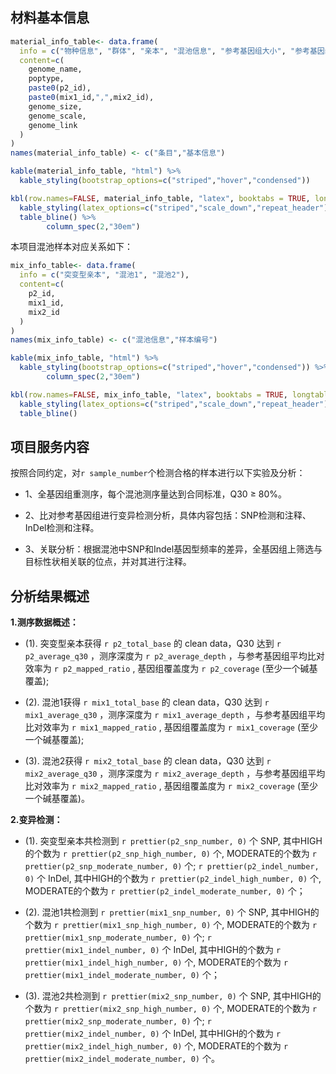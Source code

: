 ## 材料基本信息

```r
material_info_table<- data.frame(
  info = c("物种信息", "群体", "亲本", "混池信息", "参考基因组大小", "参考基因组组装水平", "参考基因组链接"),
  content=c(
    genome_name,
    poptype,
    paste0(p2_id),
    paste0(mix1_id,",",mix2_id),
    genome_size,
    genome_scale,
    genome_link
  )
)
names(material_info_table) <- c("条目","基本信息")
```
```r
kable(material_info_table, "html") %>%
  kable_styling(bootstrap_options=c("striped","hover","condensed"))
```
```r
kbl(row.names=FALSE, material_info_table, "latex", booktabs = TRUE, longtable = TRUE, linesep=' ') %>%
  kable_styling(latex_options=c("striped","scale_down","repeat_header")) %>%
  table_bline() %>%
        column_spec(2,"30em")
```

本项目混池样本对应关系如下：

```r
mix_info_table<- data.frame(
  info = c("突变型亲本", "混池1", "混池2"),
  content=c(
    p2_id,
    mix1_id,
    mix2_id
  )
)
names(mix_info_table) <- c("混池信息","样本编号")
```
```r
kable(mix_info_table, "html") %>%
  kable_styling(bootstrap_options=c("striped","hover","condensed")) %>%
        column_spec(2,"30em")
```
```r
kbl(row.names=FALSE, mix_info_table, "latex", booktabs = TRUE, longtable = TRUE, linesep=' ') %>%
  kable_styling(latex_options=c("striped","scale_down","repeat_header")) %>%
  table_bline()
```

## 项目服务内容

按照合同约定，对`r sample_number`个检测合格的样本进行以下实验及分析：

- 1、全基因组重测序，每个混池测序量达到合同标准，Q30 $\geq$ 80%。

- 2、比对参考基因组进行变异检测分析，具体内容包括：SNP检测和注释、InDel检测和注释。

- 3、关联分析：根据混池中SNP和Indel基因型频率的差异，全基因组上筛选与目标性状相关联的位点，并对其进行注释。

## 分析结果概述

**1.测序数据概述：**

- (1). 突变型亲本获得 `r p2_total_base` 的 clean data，Q30 达到 `r p2_average_q30` ，测序深度为 `r p2_average_depth` ，与参考基因组平均比对效率为 `r p2_mapped_ratio` , 基因组覆盖度为 `r p2_coverage` (至少一个碱基覆盖);

- (2). 混池1获得 `r mix1_total_base` 的 clean data，Q30 达到 `r mix1_average_q30` ，测序深度为 `r mix1_average_depth` ，与参考基因组平均比对效率为 `r mix1_mapped_ratio` , 基因组覆盖度为 `r mix1_coverage` (至少一个碱基覆盖);

- (3). 混池2获得 `r mix2_total_base` 的 clean data，Q30 达到 `r mix2_average_q30` ，测序深度为 `r mix2_average_depth` ，与参考基因组平均比对效率为 `r mix2_mapped_ratio` , 基因组覆盖度为 `r mix2_coverage` (至少一个碱基覆盖)。

**2.变异检测：**

- (1). 突变型亲本共检测到 `r prettier(p2_snp_number, 0)` 个 SNP, 其中HIGH的个数为 `r prettier(p2_snp_high_number, 0)` 个, MODERATE的个数为 `r prettier(p2_snp_moderate_number, 0)` 个; `r prettier(p2_indel_number, 0)` 个 InDel, 其中HIGH的个数为 `r prettier(p2_indel_high_number, 0)` 个, MODERATE的个数为 `r prettier(p2_indel_moderate_number, 0)` 个；

- (2). 混池1共检测到 `r prettier(mix1_snp_number, 0)` 个 SNP, 其中HIGH的个数为 `r prettier(mix1_snp_high_number, 0)` 个, MODERATE的个数为 `r prettier(mix1_snp_moderate_number, 0)` 个; `r prettier(mix1_indel_number, 0)` 个 InDel, 其中HIGH的个数为 `r prettier(mix1_indel_high_number, 0)` 个, MODERATE的个数为 `r prettier(mix1_indel_moderate_number, 0)` 个；

- (3). 混池2共检测到 `r prettier(mix2_snp_number, 0)` 个 SNP, 其中HIGH的个数为 `r prettier(mix2_snp_high_number, 0)` 个, MODERATE的个数为 `r prettier(mix2_snp_moderate_number, 0)` 个; `r prettier(mix2_indel_number, 0)` 个 InDel, 其中HIGH的个数为 `r prettier(mix2_indel_high_number, 0)` 个, MODERATE的个数为 `r prettier(mix2_indel_moderate_number, 0)` 个。

